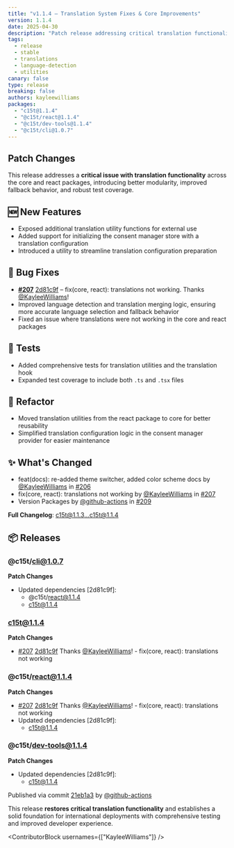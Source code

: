 ```yaml
---
title: "v1.1.4 — Translation System Fixes & Core Improvements"
version: 1.1.4
date: 2025-04-30
description: "Patch release addressing critical translation functionality issues across core and react packages. Introduces better modularity, improved fallback behavior, comprehensive test coverage, and enhanced translation utility functions."
tags:
  - release
  - stable
  - translations
  - language-detection
  - utilities
canary: false
type: release
breaking: false
authors: kayleewilliams
packages:
  - "c15t@1.1.4"
  - "@c15t/react@1.1.4"
  - "@c15t/dev-tools@1.1.4"
  - "@c15t/cli@1.0.7"
---
```


## Patch Changes

This release addresses a **critical issue with translation functionality** across the core and react packages, introducing better modularity, improved fallback behavior, and robust test coverage.

## 🆕 New Features

- Exposed additional translation utility functions for external use
- Added support for initializing the consent manager store with a translation configuration
- Introduced a utility to streamline translation configuration preparation

## 🐛 Bug Fixes

- **[#207](https://github.com/c15t/c15t/issues/207)** [2d81c9f](https://github.com/c15t/c15t/commit/2d81c9f) – fix(core, react): translations not working. Thanks [@KayleeWilliams](https://github.com/KayleeWilliams)!
- Improved language detection and translation merging logic, ensuring more accurate language selection and fallback behavior
- Fixed an issue where translations were not working in the core and react packages

## 🧪 Tests

- Added comprehensive tests for translation utilities and the translation hook
- Expanded test coverage to include both `.ts` and `.tsx` files

## 🧹 Refactor

- Moved translation utilities from the react package to core for better reusability
- Simplified translation configuration logic in the consent manager provider for easier maintenance

## ✨ What's Changed

- feat(docs): re-added theme switcher, added color scheme docs by [@KayleeWilliams](https://github.com/KayleeWilliams) in [#206](https://github.com/c15t/c15t/pull/206)
- fix(core, react): translations not working by [@KayleeWilliams](https://github.com/KayleeWilliams) in [#207](https://github.com/c15t/c15t/pull/207)
- Version Packages by [@github-actions](https://github.com/github-actions) in [#209](https://github.com/c15t/c15t/pull/209)

**Full Changelog**: [c15t@1.1.3...c15t@1.1.4](https://github.com/c15t/c15t/compare/c15t@1.1.3...c15t@1.1.4)

## 📦 Releases

### @c15t/cli@1.0.7
**Patch Changes**
- Updated dependencies [2d81c9f]:
  - @c15t/react@1.1.4
  - c15t@1.1.4

### c15t@1.1.4
**Patch Changes**
- [#207](https://github.com/c15t/c15t/pull/207) [2d81c9f](https://github.com/c15t/c15t/commit/2d81c9f) Thanks [@KayleeWilliams](https://github.com/KayleeWilliams)! - fix(core, react): translations not working

### @c15t/react@1.1.4
**Patch Changes**
- [#207](https://github.com/c15t/c15t/pull/207) [2d81c9f](https://github.com/c15t/c15t/commit/2d81c9f) Thanks [@KayleeWilliams](https://github.com/KayleeWilliams)! - fix(core, react): translations not working
- Updated dependencies [2d81c9f]:
  - c15t@1.1.4

### @c15t/dev-tools@1.1.4
**Patch Changes**
- Updated dependencies [2d81c9f]:
  - c15t@1.1.4

Published via commit [21eb1a3](https://github.com/c15t/c15t/commit/21eb1a3) by [@github-actions](https://github.com/github-actions)

This release **restores critical translation functionality** and establishes a solid foundation for international deployments with comprehensive testing and improved developer experience.

<ContributorBlock usernames={["KayleeWilliams"]} />
